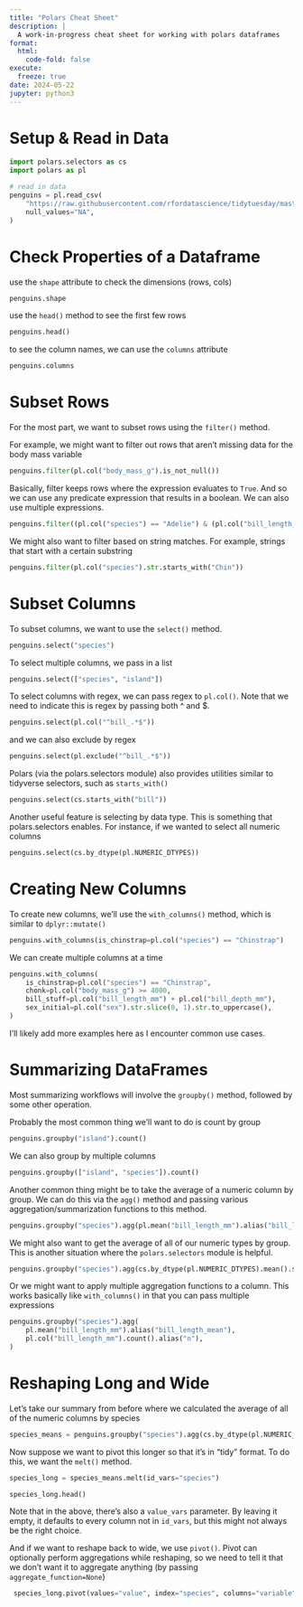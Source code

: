 ```yaml
---
title: "Polars Cheat Sheet"
description: |
  A work-in-progress cheat sheet for working with polars dataframes
format:
  html:
    code-fold: false
execute:
  freeze: true
date: 2024-05-22
jupyter: python3
---
```


# Setup & Read in Data

```python
import polars.selectors as cs
import polars as pl

# read in data
penguins = pl.read_csv(
    "https://raw.githubusercontent.com/rfordatascience/tidytuesday/master/data/2020/2020-07-28/penguins.csv",
    null_values="NA",
)
```


# Check Properties of a Dataframe

use the `shape` attribute to check the dimensions (rows, cols)

```python
penguins.shape
```

use the `head()` method to see the first few rows

```python
penguins.head()
```

to see the column names, we can use the `columns` attribute

```python
penguins.columns
```

# Subset Rows

For the most part, we want to subset rows using the `filter()` method.

For example, we might want to filter out rows that aren't missing data for the body mass variable

```python
penguins.filter(pl.col("body_mass_g").is_not_null())
```


Basically, filter keeps rows where the expression evaluates to `True`. And so we can use any predicate expression that results in a boolean. We can also use multiple expressions.

```python
penguins.filter((pl.col("species") == "Adelie") & (pl.col("bill_length_mm") >= 39.0))
```

We might also want to filter based on string matches. For example, strings that start with a certain substring

```python
penguins.filter(pl.col("species").str.starts_with("Chin"))
```

# Subset Columns

To subset columns, we want to use the `select()` method.

```python
penguins.select("species")
```

To select multiple columns, we pass in a list

```python
penguins.select(["species", "island"])
```

To select columns with regex, we can pass regex to `pl.col()`. Note that we need to indicate this is regex by passing both ^ and $.

```python
penguins.select(pl.col("^bill_.*$"))
```

and we can also exclude by regex

```python
penguins.select(pl.exclude("^bill_.*$"))
```

Polars (via the polars.selectors module) also provides utilities similar to tidyverse selectors, such as `starts_with()`

```python
penguins.select(cs.starts_with("bill"))
```

Another useful feature is selecting by data type. This is something that polars.selectors enables. For instance, if we wanted to select all numeric columns

```python
penguins.select(cs.by_dtype(pl.NUMERIC_DTYPES))
```

# Creating New Columns

To create new columns, we'll use the `with_columns()` method, which is similar to `dplyr::mutate()`

```python
penguins.with_columns(is_chinstrap=pl.col("species") == "Chinstrap")
```

We can create multiple columns at a time

```python
penguins.with_columns(
    is_chinstrap=pl.col("species") == "Chinstrap",
    chonk=pl.col("body_mass_g") >= 4000,
    bill_stuff=pl.col("bill_length_mm") + pl.col("bill_depth_mm"),
    sex_initial=pl.col("sex").str.slice(0, 1).str.to_uppercase(),
)
```

I'll likely add more examples here as I encounter common use cases.

# Summarizing DataFrames

Most summarizing workflows will involve the `groupby()` method, followed by some other operation.

Probably the most common thing we'll want to do is count by group

```python
penguins.groupby("island").count()
```

We can also group by multiple columns

```python
penguins.groupby(["island", "species"]).count()
```

Another common thing might be to take the average of a numeric column by group. We can do this via the `agg()` method and passing various aggregation/summarization functions to this method.

```python
penguins.groupby("species").agg(pl.mean("bill_length_mm").alias("bill_length_mean"))
```

We might also want to get the average of all of our numeric types by group. This is another situation where the `polars.selectors` module is helpful.

```python
penguins.groupby("species").agg(cs.by_dtype(pl.NUMERIC_DTYPES).mean().suffix("_mean"))
```

Or we might want to apply multiple aggregation functions to a column. This works basically like `with_columns()` in that you can pass multiple expressions

```python
penguins.groupby("species").agg(
    pl.mean("bill_length_mm").alias("bill_length_mean"),
    pl.col("bill_length_mm").count().alias("n"),
)
```

# Reshaping Long and Wide

Let's take our summary from before where we calculated the average of all of the numeric columns by species

```python
species_means = penguins.groupby("species").agg(cs.by_dtype(pl.NUMERIC_DTYPES).mean())
```

Now suppose we want to pivot this longer so that it's in "tidy" format. To do this, we want the `melt()` method.

```python
species_long = species_means.melt(id_vars="species")

species_long.head()
```

Note that in the above, there's also a `value_vars` parameter. By leaving it empty, it defaults to every column not in `id_vars`, but this might not always be the right choice.

And if we want to reshape back to wide, we use `pivot()`. Pivot can optionally perform aggregations while reshaping, so we need to tell it that we don't want it to aggregate anything (by passing `aggregate_function=None`)

```python
 species_long.pivot(values="value", index="species", columns="variable", aggregate_function=None)
```

